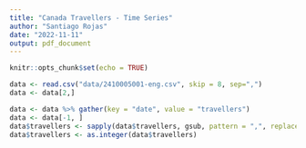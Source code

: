 ```yaml
---
title: "Canada Travellers - Time Series"
author: "Santiago Rojas"
date: "2022-11-11"
output: pdf_document
---
```


```r
knitr::opts_chunk$set(echo = TRUE)
```


```r
data <- read.csv("data/2410005001-eng.csv", skip = 8, sep=",")
data <- data[2,]

data <- data %>% gather(key = "date", value = "travellers")
data <- data[-1, ]
data$travellers <- sapply(data$travellers, gsub, pattern = ",", replacement= "")
data$travellers <- as.integer(data$travellers)
```

